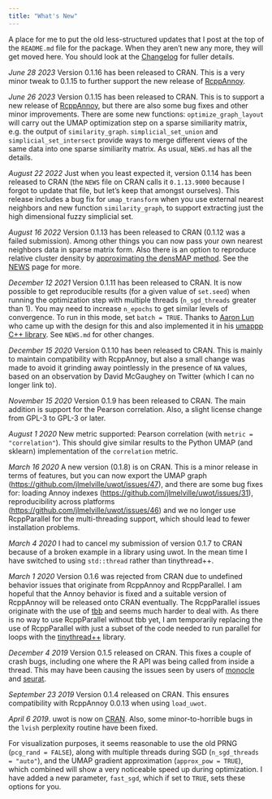 ```yaml
---
title: "What's New"
---
```


A place for me to put the old less-structured updates that I post at the top of
the `README.md` file for the package. When they aren't new any more, they will
get moved here. You should look at the
[Changelog](https://jlmelville.github.io/uwot/news/index.html) for fuller 
details.

*June 28 2023* Version 0.1.16 has been released to CRAN. This is a very minor
tweak to 0.1.15 to further support the new release of 
[RcppAnnoy](https://cran.r-project.org/package=RcppAnnoy).

*June 26 2023* Version 0.1.15 has been released to CRAN. This is to support a
new release of [RcppAnnoy](https://cran.r-project.org/package=RcppAnnoy), but
there are also some bug fixes and other minor improvements. There are some new
functions: `optimize_graph_layout` will carry out the UMAP optimization
step on a sparse similiarity matrix, e.g. the output of `similarity_graph`.
`simplicial_set_union` and `simplicial_set_intersect` provide ways to merge 
different views of the same data into one sparse similiarity matrix. As usual,
`NEWS.md` has all the details.

*August 22 2022* Just when you least expected it, version 0.1.14 has been 
released to CRAN (the `NEWS` file on CRAN calls it `0.1.13.9000` because I
forgot to update that file, but let's keep that amongst ourselves). This release
includes a bug fix for `umap_transform` when you use external nearest neighbors
and new function `similarity_graph`, to support extracting just the high
dimensional fuzzy simplicial set.

*August 16 2022* Version 0.1.13 has been released to CRAN (0.1.12 was a failed
submission). Among other things you can now pass your own nearest neighbors data
in sparse matrix form. Also there is an option to reproduce relative cluster
density by
[approximating the densMAP method](https://jlmelville.github.io/uwot/articles/leopold.html).
See the [NEWS](https://github.com/jlmelville/uwot/blob/master/NEWS.md#uwot-0113)
page for more.

*December 12 2021* Version 0.1.11 has been released to CRAN. It is now possible
to get reproducible results (for a given value of `set.seed`) when running
the optimization step with multiple threads (`n_sgd_threads` greater than 1).
You may need to increase `n_epochs` to get similar levels of convergence. To run
in this mode, set `batch = TRUE`. Thanks to [Aaron Lun](https://github.com/LTLA)
who came up with the design for this and also implemented it in his 
[umappp C++ library](https://github.com/LTLA/umappp). See `NEWS.md` for other
changes.

*December 15 2020* Version 0.1.10 has been released to CRAN. This is mainly
to maintain compatibility with RcppAnnoy, but also a small change was made to
avoid it grinding away pointlessly in the presence of `NA` values, based on
an observation by David McGaughey on Twitter (which I can no longer link to).

*November 15 2020* Version 0.1.9 has been released to CRAN. The main addition is
support for the Pearson correlation. Also, a slight license change from GPL-3
to GPL-3 or later.

*August 1 2020* New metric supported: Pearson correlation (with 
`metric = "correlation"`). This should give similar results to the Python UMAP
(and sklearn) implementation of the `correlation` metric.

*March 16 2020* A new version (0.1.8) is on CRAN. This is a minor release in terms of
features, but you can now export the UMAP graph (<https://github.com/jlmelville/uwot/issues/47>),
and there are some bug fixes for: loading Annoy indexes
(<https://github.com/jlmelville/uwot/issues/31>), reproducibility across platforms
(<https://github.com/jlmelville/uwot/issues/46>) and we no longer use RcppParallel for the
multi-threading support, which should lead to fewer installation problems.

*March 4 2020* I had to cancel my submission of version 0.1.7 to CRAN because of
a broken example in a library using uwot. In the mean time I have switched to
using `std::thread` rather than tinythread++.

*March 1 2020* Version 0.1.6 was rejected from CRAN due to undefined behavior
issues that originate from RcppAnnoy and RcppParallel. I am hopeful that the
Annoy behavior is fixed and a suitable version of RcppAnnoy will be released
onto CRAN eventually. The RcppParallel issues originate with the use of
[tbb](https://github.com/oneapi-src/oneTBB) and seems much harder to deal with. As there
is no way to use RcppParallel without tbb yet, I am temporarily replacing the
use of RcppParallel with just a subset of the code needed to run parallel for
loops with the [tinythread++](https://tinythreadpp.bitsnbites.eu/) library.

*December 4 2019* Version 0.1.5 released on CRAN. This fixes a couple of crash
bugs, including one where the R API was being called from inside a thread. This
may have been causing the issues seen by users of
[monocle](https://github.com/cole-trapnell-lab/monocle3/issues/186)
and [seurat](https://github.com/satijalab/seurat/issues/2256).

*September 23 2019* Version 0.1.4 released on CRAN. This ensures compatibility
with RcppAnnoy 0.0.13 when using `load_uwot`.

*April 6 2019*. uwot is now on [CRAN](https://cran.r-project.org/package=uwot).
Also, some minor-to-horrible bugs in the `lvish` perplexity routine have been
fixed.

For visualization purposes, it seems reasonable to use the old PRNG
(`pcg_rand = FALSE`), along with multiple threads during SGD
(`n_sgd_threads = "auto"`), and the UMAP gradient approximation
(`approx_pow = TRUE`), which combined will show a very noticeable speed up
during optimization. I have added a new parameter, `fast_sgd`, which if set to
`TRUE`, sets these options for you.
